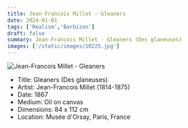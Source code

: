 ```yaml
---
title: Jean-Francois Millet - Gleaners
date: 2024-01-01
tags: ['Realism','Barbizon']
draft: false
summary: Jean-Francois Millet - Gleaners (Des glaneuses)
images: ['/static/images/10225.jpg']
---
```


![Jean-Francois Millet - Gleaners](/static/images/10225.jpg)

* Title: Gleaners (Des glaneuses)
* Artist: Jean-Francois Millet (1814-1875)
* Date: 1867
* Medium: Oil on canvas
* Dimensions: 84 x 112 cm
* Location: Musée d'Orsay, Paris, France


